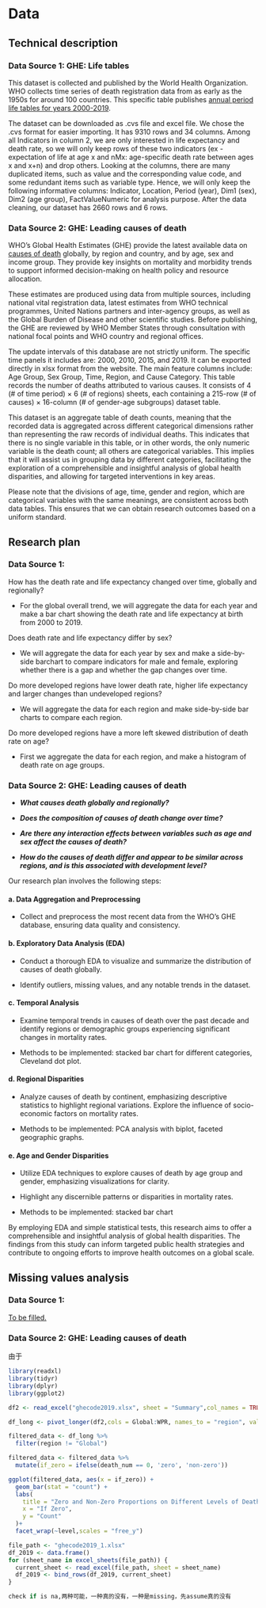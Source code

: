 # Data

## Technical description

### Data Source 1: GHE: Life tables

This dataset is collected and published by the World Health Organization. WHO collects time series of death registration data from as early as the 1950s for around 100 countries. This specific table publishes [annual period life tables for years 2000-2019](https://www.who.int/data/gho/data/indicators/indicator-details/GHO/gho-ghe-life-tables-by-who-region-global-health-estimates).

The dataset can be downloaded as .cvs file and excel file. We chose the .cvs format for easier importing. It has 9310 rows and 34 columns. Among all Indicators in column 2, we are only interested in life expectancy and death rate, so we will only keep rows of these two indicators (ex - expectation of life at age x and nMx: age-specific death rate between ages x and x+n) and drop others. Looking at the columns, there are many duplicated items, such as value and the corresponding value code, and some redundant items such as variable type. Hence, we will only keep the following informative columns: Indicator, Location, Period (year), Dim1 (sex), Dim2 (age group), FactValueNumeric for analysis purpose. After the data cleaning, our dataset has 2660 rows and 6 rows. 

### Data Source 2: GHE: Leading causes of death

WHO's Global Health Estimates (GHE) provide the latest available data on [causes of death](https://www.who.int/data/gho/data/themes/mortality-and-global-health-estimates/ghe-leading-causes-of-death) globally, by region and country, and by age, sex and income group. They provide key insights on mortality and morbidity trends to support informed decision-making on health policy and resource allocation.

These estimates are produced using data from multiple sources, including national vital registration data, latest estimates from WHO technical programmes, United Nations partners and inter-agency groups, as well as the Global Burden of Disease and other scientific studies. Before publishing, the GHE are reviewed by WHO Member States through consultation with national focal points and WHO country and regional offices.

The update intervals of this database are not strictly uniform. The specific time panels it includes are: 2000, 2010, 2015, and 2019. It can be exported directly in xlsx format from the website. The main feature columns include: Age Group, Sex Group, Time, Region, and Cause Category. This table records the number of deaths attributed to various causes. It consists of 4 (# of time period) $\times$ 6 (# of regions) sheets, each containing a 215-row (# of causes) $\times$ 16-column (# of gender-age subgroups) dataset table.

This dataset is an aggregate table of death counts, meaning that the recorded data is aggregated across different categorical dimensions rather than representing the raw records of individual deaths. This indicates that there is no single variable in this table, or in other words, the only numeric variable is the death count; all others are categorical variables. This implies that it will assist us in grouping data by different categories, facilitating the exploration of a comprehensible and insightful analysis of global health disparities, and allowing for targeted interventions in key areas.

Please note that the divisions of age, time, gender and region, which are categorical variables with the same meanings, are consistent across both data tables. This ensures that we can obtain research outcomes based on a uniform standard.

## **Research plan**

### Data Source 1:

How has the death rate and life expectancy changed over time, globally and regionally?

-   For the global overall trend, we will aggregate the data for each year and make a bar chart showing the death rate and life expectancy at birth from 2000 to 2019.

Does death rate and life expectancy differ by sex?

-   We will aggregate the data for each year by sex and make a side-by-side barchart to compare indicators for male and female, exploring whether there is a gap and whether the gap changes over time.

Do more developed regions have lower death rate, higher life expectancy and larger changes than undeveloped regions?

-   We will aggregate the data for each region and make side-by-side bar charts to compare each region.

Do more developed regions have a more left skewed distribution of death rate on age?

-   First we aggregate the data for each region, and make a histogram of death rate on age groups. 

### Data Source 2: GHE: Leading causes of death

-   ***What causes death globally and regionally?***

-   ***Does the composition of causes of death change over time?***

-   ***Are there any interaction effects between variables such as age and sex affect the causes of death?***

-   ***How do the causes of death differ and appear to be similar across regions, and is this associated with development level?***

Our research plan involves the following steps:

#### a. Data Aggregation and Preprocessing

-   Collect and preprocess the most recent data from the WHO's GHE database, ensuring data quality and consistency.

#### b. **Exploratory Data Analysis (EDA)**

-   Conduct a thorough EDA to visualize and summarize the distribution of causes of death globally.

-   Identify outliers, missing values, and any notable trends in the dataset.

#### **c. Temporal Analysis**

-   Examine temporal trends in causes of death over the past decade and identify regions or demographic groups experiencing significant changes in mortality rates.

-   Methods to be implemented: stacked bar chart for different categories, Cleveland dot plot.

#### d. **Regional Disparities**

-   Analyze causes of death by continent, emphasizing descriptive statistics to highlight regional variations. Explore the influence of socio-economic factors on mortality rates.

-   Methods to be implemented: PCA analysis with biplot, faceted geographic graphs.

#### e. **Age and Gender Disparities**

-   Utilize EDA techniques to explore causes of death by age group and gender, emphasizing visualizations for clarity.

-   Highlight any discernible patterns or disparities in mortality rates.

-   Methods to be implemented: stacked bar chart

By employing EDA and simple statistical tests, this research aims to offer a comprehensible and insightful analysis of global health disparities. The findings from this study can inform targeted public health strategies and contribute to ongoing efforts to improve health outcomes on a global scale.

## Missing values analysis

### Data Source 1:

[To be filled.]{.underline}

### Data Source 2: GHE: Leading causes of death

由于

```r
library(readxl)
library(tidyr)
library(dplyr)
library(ggplot2)

df2 <- read_excel("ghecode2019.xlsx", sheet = "Summary",col_names = TRUE)

df_long <- pivot_longer(df2,cols = Global:WPR, names_to = "region", values_to = "death_num")

filtered_data <- df_long %>%
  filter(region != "Global")

filtered_data <- filtered_data %>%
  mutate(if_zero = ifelse(death_num == 0, 'zero', 'non-zero'))

ggplot(filtered_data, aes(x = if_zero)) +
  geom_bar(stat = "count") +
  labs(
    title = "Zero and Non-Zero Proportions on Different Levels of Death Cause Category",
    x = "If Zero",
    y = "Count"
  )+
  facet_wrap(~level,scales = "free_y")
```

```r
file_path <- "ghecode2019_1.xlsx"
df_2019 <- data.frame()
for (sheet_name in excel_sheets(file_path)) {
  current_sheet <- read_excel(file_path, sheet = sheet_name)
  df_2019 <- bind_rows(df_2019, current_sheet)
}

check if is na,两种可能，一种真的没有，一种是missing，先assume真的没有
```

\
